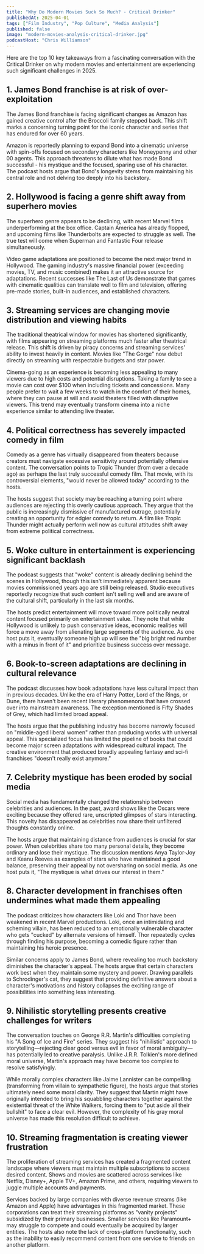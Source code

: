 ```yaml
---
title: "Why Do Modern Movies Suck So Much? - Critical Drinker"
publishedAt: 2025-04-01
tags: ["Film Industry", "Pop Culture", "Media Analysis"]
published: false
image: "modern-movies-analysis-critical-drinker.jpg"
podcastHost: "Chris Williamson"
---
```



<PodcastSummaryPageLayout frontmatter={frontmatter}>

Here are the top 10 key takeaways from a fascinating conversation with the Critical Drinker on why modern movies and entertainment are experiencing such significant challenges in 2025.

## 1. James Bond franchise is at risk of over-exploitation

The James Bond franchise is facing significant changes as Amazon has gained creative control after the Broccoli family stepped back. This shift marks a concerning turning point for the iconic character and series that has endured for over 60 years.

Amazon is reportedly planning to expand Bond into a cinematic universe with spin-offs focused on secondary characters like Moneypenny and other 00 agents. This approach threatens to dilute what has made Bond successful - his mystique and the focused, sparing use of his character. The podcast hosts argue that Bond's longevity stems from maintaining his central role and not delving too deeply into his backstory.

## 2. Hollywood is facing a genre shift away from superhero movies

The superhero genre appears to be declining, with recent Marvel films underperforming at the box office. Captain America has already flopped, and upcoming films like Thunderbolts are expected to struggle as well. The true test will come when Superman and Fantastic Four release simultaneously.

Video game adaptations are positioned to become the next major trend in Hollywood. The gaming industry's massive financial power (exceeding movies, TV, and music combined) makes it an attractive source for adaptations. Recent successes like The Last of Us demonstrate that games with cinematic qualities can translate well to film and television, offering pre-made stories, built-in audiences, and established characters.

## 3. Streaming services are changing movie distribution and viewing habits

The traditional theatrical window for movies has shortened significantly, with films appearing on streaming platforms much faster after theatrical release. This shift is driven by piracy concerns and streaming services' ability to invest heavily in content. Movies like "The Gorge" now debut directly on streaming with respectable budgets and star power.

Cinema-going as an experience is becoming less appealing to many viewers due to high costs and potential disruptions. Taking a family to see a movie can cost over $100 when including tickets and concessions. Many people prefer to wait a few weeks to watch in the comfort of their homes, where they can pause at will and avoid theaters filled with disruptive viewers. This trend may eventually transform cinema into a niche experience similar to attending live theater.

## 4. Political correctness has severely impacted comedy in film

Comedy as a genre has virtually disappeared from theaters because creators must navigate excessive sensitivity around potentially offensive content. The conversation points to Tropic Thunder (from over a decade ago) as perhaps the last truly successful comedy film. That movie, with its controversial elements, "would never be allowed today" according to the hosts.

The hosts suggest that society may be reaching a turning point where audiences are rejecting this overly cautious approach. They argue that the public is increasingly dismissive of manufactured outrage, potentially creating an opportunity for edgier comedy to return. A film like Tropic Thunder might actually perform well now as cultural attitudes shift away from extreme political correctness.

## 5. Woke culture in entertainment is experiencing significant backlash

The podcast suggests that "woke" content is already declining behind the scenes in Hollywood, though this isn't immediately apparent because movies commissioned years ago are still being released. Studio executives reportedly recognize that such content isn't selling well and are aware of the cultural shift, particularly in the last six months.

The hosts predict entertainment will move toward more politically neutral content focused primarily on entertainment value. They note that while Hollywood is unlikely to push conservative ideas, economic realities will force a move away from alienating large segments of the audience. As one host puts it, eventually someone high up will see the "big bright red number with a minus in front of it" and prioritize business success over message.

## 6. Book-to-screen adaptations are declining in cultural relevance

The podcast discusses how book adaptations have less cultural impact than in previous decades. Unlike the era of Harry Potter, Lord of the Rings, or Dune, there haven't been recent literary phenomenons that have crossed over into mainstream awareness. The exception mentioned is Fifty Shades of Grey, which had limited broad appeal.

The hosts argue that the publishing industry has become narrowly focused on "middle-aged liberal women" rather than producing works with universal appeal. This specialized focus has limited the pipeline of books that could become major screen adaptations with widespread cultural impact. The creative environment that produced broadly appealing fantasy and sci-fi franchises "doesn't really exist anymore."

## 7. Celebrity mystique has been eroded by social media

Social media has fundamentally changed the relationship between celebrities and audiences. In the past, award shows like the Oscars were exciting because they offered rare, unscripted glimpses of stars interacting. This novelty has disappeared as celebrities now share their unfiltered thoughts constantly online.

The hosts argue that maintaining distance from audiences is crucial for star power. When celebrities share too many personal details, they become ordinary and lose their mystique. The discussion mentions Anya Taylor-Joy and Keanu Reeves as examples of stars who have maintained a good balance, preserving their appeal by not oversharing on social media. As one host puts it, "The mystique is what drives our interest in them."

## 8. Character development in franchises often undermines what made them appealing

The podcast criticizes how characters like Loki and Thor have been weakened in recent Marvel productions. Loki, once an intimidating and scheming villain, has been reduced to an emotionally vulnerable character who gets "cucked" by alternate versions of himself. Thor repeatedly cycles through finding his purpose, becoming a comedic figure rather than maintaining his heroic presence.

Similar concerns apply to James Bond, where revealing too much backstory diminishes the character's appeal. The hosts argue that certain characters work best when they maintain some mystery and power. Drawing parallels to Schrodinger's cat, they suggest that providing definitive answers about a character's motivations and history collapses the exciting range of possibilities into something less interesting.

## 9. Nihilistic storytelling presents creative challenges for writers

The conversation touches on George R.R. Martin's difficulties completing his "A Song of Ice and Fire" series. They suggest his "nihilistic" approach to storytelling—rejecting clear good versus evil in favor of moral ambiguity—has potentially led to creative paralysis. Unlike J.R.R. Tolkien's more defined moral universe, Martin's approach may have become too complex to resolve satisfyingly.

While morally complex characters like Jaime Lannister can be compelling (transforming from villain to sympathetic figure), the hosts argue that stories ultimately need some moral clarity. They suggest that Martin might have originally intended to bring his squabbling characters together against the existential threat of the White Walkers, forcing them to "put aside all their bullshit" to face a clear evil. However, the complexity of his gray moral universe has made this resolution difficult to achieve.

## 10. Streaming fragmentation is creating viewer frustration

The proliferation of streaming services has created a fragmented content landscape where viewers must maintain multiple subscriptions to access desired content. Shows and movies are scattered across services like Netflix, Disney+, Apple TV+, Amazon Prime, and others, requiring viewers to juggle multiple accounts and payments.

Services backed by large companies with diverse revenue streams (like Amazon and Apple) have advantages in this fragmented market. These corporations can treat their streaming platforms as "vanity projects" subsidized by their primary businesses. Smaller services like Paramount+ may struggle to compete and could eventually be acquired by larger entities. The hosts also note the lack of cross-platform functionality, such as the inability to easily recommend content from one service to friends on another platform.

</PodcastSummaryPageLayout>

